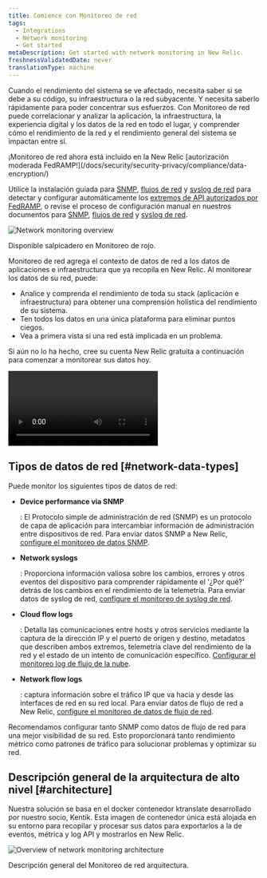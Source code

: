 ```yaml
---
title: Comience con Monitoreo de red
tags:
  - Integrations
  - Network monitoring
  - Get started
metaDescription: Get started with network monitoring in New Relic.
freshnessValidatedDate: never
translationType: machine
---
```




Cuando el rendimiento del sistema se ve afectado, necesita saber si se debe a su código, su infraestructura o la red subyacente. Y necesita saberlo rápidamente para poder concentrar sus esfuerzos. Con Monitoreo de red puede correlacionar y analizar la aplicación, la infraestructura, la experiencia digital y los datos de la red en todo el lugar, y comprender cómo el rendimiento de la red y el rendimiento general del sistema se impactan entre sí.

<Callout variant="tip">
  ¡Monitoreo de red ahora está incluido en la New Relic [autorización moderada FedRAMP!](/docs/security/security-privacy/compliance/data-encryption/)

  Utilice la instalación guiada para [SNMP](/docs/network-performance-monitoring/setup-performance-monitoring/snmp-performance-monitoring/#setup-snmp-monitoring), [flujos de red](/docs/network-performance-monitoring/setup-performance-monitoring/network-flow-monitoring/#setup-network-flow-monitoring) y [syslog de red](/docs/network-performance-monitoring/setup-performance-monitoring/network-syslog-monitoring/#setup-network-syslog-monitoring) para detectar y configurar automáticamente los [extremos de API autorizados por FedRAMP](/docs/security/security-privacy/compliance/fedramp-compliant-endpoints/#data-ingest-apis), o revise el proceso de configuración manual en nuestros documentos para [SNMP](/docs/network-performance-monitoring/setup-performance-monitoring/snmp-performance-monitoring/#manual-setup), [flujos de red](/docs/network-performance-monitoring/setup-performance-monitoring/network-flow-monitoring/#manual-setup) y [syslog de red](/docs/network-performance-monitoring/setup-performance-monitoring/network-syslog-monitoring/#manual-setup).
</Callout>

<img
  title="Network monitoring overview"
  alt="Network monitoring overview"
  src={networkDevicePerformance}
/>

<figcaption>
  Disponible salpicadero en Monitoreo de rojo.
</figcaption>

Monitoreo de red agrega el contexto de datos de red a los datos de aplicaciones e infraestructura que ya recopila en New Relic. Al monitorear los datos de su red, puede:

* Analice y comprenda el rendimiento de toda su stack (aplicación e infraestructura) para obtener una comprensión holística del rendimiento de su sistema.
* Ten todos los datos en una única plataforma para eliminar puntos ciegos.
* Vea a primera vista si una red está implicada en un problema.

Si aún no lo ha hecho, cree su cuenta New Relic gratuita a continuación para comenzar a monitorear sus datos hoy.

<InlineSignup/>

<Video
  id="2GH8YrEv9YA"
  type="youtube"
/>

## Tipos de datos de red [#network-data-types]

Puede monitor los siguientes tipos de datos de red:

* <DoNotTranslate>**Device performance via SNMP**</DoNotTranslate>

  : El Protocolo simple de administración de red (SNMP) es un protocolo de capa de aplicación para intercambiar información de administración entre dispositivos de red. Para enviar datos SNMP a New Relic, [configure el monitoreo de datos SNMP](/docs/network-performance-monitoring/setup-performance-monitoring/snmp-performance-monitoring).

* <DoNotTranslate>**Network syslogs**</DoNotTranslate>

  : Proporciona información valiosa sobre los cambios, errores y otros eventos del dispositivo para comprender rápidamente el '¿Por qué?' detrás de los cambios en el rendimiento de la telemetría. Para enviar datos de syslog de red, [configure el monitoreo de syslog de red](/docs/network-performance-monitoring/setup-performance-monitoring/network-syslog-monitoring).

* <DoNotTranslate>**Cloud flow logs**</DoNotTranslate>

  : Detalla las comunicaciones entre hosts y otros servicios mediante la captura de la dirección IP y el puerto de origen y destino, metadatos que describen ambos extremos, telemetría clave del rendimiento de la red y el estado de un intento de comunicación específico. [Configurar el monitoreo log de flujo de la nube](/docs/network-performance-monitoring/setup-performance-monitoring/aws-vpc-flow-monitoring).

* <DoNotTranslate>**Network flow logs**</DoNotTranslate>

  : captura información sobre el tráfico IP que va hacia y desde las interfaces de red en su red local. Para enviar datos de flujo de red a New Relic, [configure el monitoreo de datos de flujo de red](/docs/network-performance-monitoring/setup-performance-monitoring/network-flow-monitoring).

<Callout variant="important">
  Recomendamos configurar tanto SNMP como datos de flujo de red para una mejor visibilidad de su red. Esto proporcionará tanto rendimiento métrico como patrones de tráfico para solucionar problemas y optimizar su red.
</Callout>

## Descripción general de la arquitectura de alto nivel [#architecture]

Nuestra solución se basa en el [](https://github.com/kentik/ktranslate)docker contenedor ktranslate desarrollado por nuestro socio, Kentik. Esta imagen de contenedor única está alojada en su entorno para recopilar y procesar sus datos para exportarlos a la de eventos, métrica y log API y mostrarlos en New Relic.

<img
  title="Overview of network monitoring architecture"
  alt="Overview of network monitoring architecture"
  src={networkNpmArchitecture}
/>

<figcaption>
  Descripción general del Monitoreo de red arquitectura.
</figcaption>